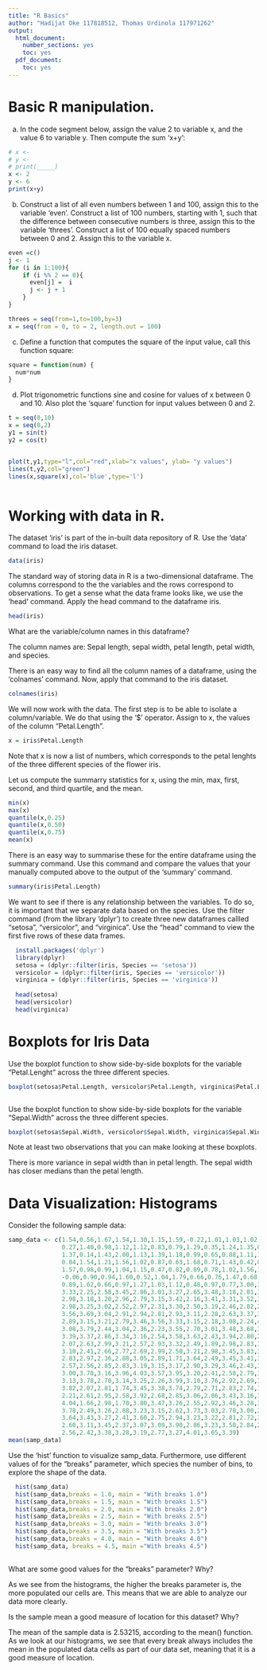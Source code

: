 ---
title: "R Basics"
author: "Hadijat Oke 117818512, Thomas Urdinola 117971262"
output:
  html_document:
    number_sections: yes    
    toc: yes
  pdf_document:
    toc: yes
---

# Basic R manipulation.
a. In the code segment below, assign the value 2 to variable x, and the value 6 to variable y. Then compute the sum 'x+y':
```{r}
# x <- 
# y <- 
# print(_____)
x <- 2
y <- 6
print(x+y)
```




b. Construct a list of all even numbers between 1 and 100, assign this to the variable 'even'. Construct a list of 100 numbers, starting with 1, such that the difference between consecutive numbers is three, assign this to the variable 'threes'.
Construct a list of 100 equally spaced numbers between 0 and 2. Assign this to the variable x.
```{r}
even =c()
j <- 1
for (i in 1:100){
    if (i %% 2 == 0){
      even[j] =  i
      j <- j + 1
    }
}

threes = seq(from=1,to=100,by=3)  
x = seq(from = 0, to = 2, length.out = 100)

```

c. Define a function that computes the square of the input value, call this function square:
```{r}
square = function(num) {
  num*num
}
```
d. Plot trigonometric functions sine and cosine for values of x between 0 and 10. Also plot the 'square' function for input values between 0 and 2.
```{r}

t = seq(0,10)
x = seq(0,2)
y1 = sin(t)
y2 = cos(t)


plot(t,y1,type="l",col="red",xlab="x values", ylab= "y values")
lines(t,y2,col="green")
lines(x,square(x),col='blue',type='l')
  
```

# Working with data in R. 

The dataset 'iris' is part of the in-built data repository of R. Use the 'data' command to load the iris dataset. 
```{r}
data(iris)

```

The standard way of storing data in R is a two-dimensional dataframe. The columns correspond to the the variables and the rows correspond to observations. 
To get a sense what the data frame looks like, we use the 'head' command. Apply the head command to the dataframe iris. 

```{r}
head(iris)

```
What are the variable/column names in this dataframe? 

The column names are: Sepal length, sepal width, petal length, petal width, and species.

There is an easy way to find all the column names of a dataframe, using the 'colnames' command. Now, apply that command to the iris dataset. 
```{r}
colnames(iris)
```

We will now work with the data. The first step is to be able to isolate a column/variable. We do that using the '\$' operator. Assign to x, the values of the column "Petal.Length".

```{r}
x = iris$Petal.Length
```

Note that x is now a list of numbers, which corresponds to the petal lenghts of the three different species of the flower iris. 

Let us compute the summarry statistics for x, using the min, max, first, second, and third quartile, and the mean.

```{r}
min(x)
max(x)
quantile(x,0.25)
quantile(x,0.50)
quantile(x,0.75)
mean(x)
```
There is an easy way to summarise these for the entire dataframe using the summary command. Use this command and compare the values that your manually computed above to the output of the 'summary' command. 

```{r}
summary(iris$Petal.Length)

```

We want to see if there is any relationship between the variables. To do so, it is important that we separate data based on the species. Use the filter command (from the library 'dplyr') to create three new dataframes callled "setosa", "versicolor", and "virginica". 
Use the "head" command to view the first five rows of these data frames.

```{r}
  install.packages('dplyr')
  library(dplyr)
  setosa = (dplyr::filter(iris, Species == 'setosa'))
  versicolor = (dplyr::filter(iris, Species == 'versicolor'))
  virginica = (dplyr::filter(iris, Species == 'virginica'))
  
  head(setosa)
  head(versicolor)
  head(virginica)

```

# Boxplots for Iris Data
Use the boxplot function to show side-by-side boxplots for the variable "Petal.Lenght" across the three different species. 

```{r}
boxplot(setosa$Petal.Length, versicolor$Petal.Length, virginica$Petal.Length, names=c("setosa", "versicolor", "virginica"), xlab = "Species", ylab = "Petal Length")



```

Use the boxplot function to show side-by-side boxplots for the variable "Sepal.Width" across the three different species. 
```{r}
boxplot(setosa$Sepal.Width, versicolor$Sepal.Width, virginica$Sepal.Width, names=c("setosa", "versicolor", "virginica"), xlab = "Species", ylab = "Sepal Width")
```

Note at least two observations that you can make looking at these boxplots. 

There is more variance in sepal width than in petal length. The sepal width has closer medians than the petal length.


# Data Visualization: Histograms
Consider the following sample data:
```{r}
samp_data <- c(1.54,0.56,1.67,1.54,1.30,1.15,1.59,-0.22,1.01,1.03,1.02,1.77,1.13,0.15,1.02,
               0.27,1.40,0.98,1.12,1.12,0.83,0.79,1.29,0.35,1.24,1.35,0.82,1.63,1.34,0.96,
               1.37,0.14,1.43,2.00,1.13,1.39,1.18,0.99,0.65,0.88,1.11,1.63,1.53,0.91,0.02,
               0.84,1.54,1.21,1.56,1.02,0.87,0.63,1.68,0.71,1.43,0.42,0.80,1.40,1.45,1.34,
               1.57,0.98,0.99,1.04,1.15,0.47,0.82,0.89,0.78,1.02,1.56,1.67,1.32,1.23,0.46,
               -0.06,0.90,0.94,1.60,0.52,1.04,1.79,0.66,0.76,1.47,0.68,1.38,0.35,1.30,1.30,
               0.89,1.62,0.66,0.97,1.27,1.03,1.12,0.48,0.97,0.77,3.00,3.30,2.73,3.21,3.92,
               3.33,2.25,2.58,3.45,2.86,3.01,3.27,2.65,3.48,3.18,2.01,3.42,2.13,3.15,2.77,
               2.98,3.18,3.20,2.96,2.79,3.15,3.42,2.16,3.41,3.31,3.52,3.28,3.90,3.25,2.91,
               2.98,3.25,3.02,2.52,2.97,2.31,3.30,2.50,3.19,2.46,2.82,2.83,2.48,2.55,3.18,
               3.56,3.69,3.04,2.91,2.94,2.81,2.93,3.11,2.28,2.63,3.37,3.49,3.08,3.49,2.49,
               2.89,3.15,3.21,2.79,3.46,3.56,3.33,3.15,2.18,3.08,2.24,4.31,3.23,3.35,3.18,
               3.08,3.79,2.44,3.04,2.36,2.23,3.55,2.70,3.01,3.48,3.68,3.37,3.01,3.18,2.13,
               3.39,3.37,2.86,3.34,3.16,2.54,3.58,3.63,2.43,3.94,2.80,2.41,2.25,2.87,3.17,
               2.07,2.63,2.99,3.21,2.57,2.93,3.32,2.49,1.89,2.98,2.83,3.80,2.92,2.90,3.00,
               3.10,2.41,2.66,2.77,2.69,2.99,2.50,3.21,2.98,3.45,3.83,3.00,2.54,3.86,2.80,
               2.83,2.97,2.36,2.88,3.05,2.89,1.71,3.64,2.49,3.45,3.41,3.01,2.57,3.87,3.23,
               2.57,2.56,2.85,2.83,3.19,3.15,3.17,2.90,3.29,3.46,2.43,3.04,2.81,3.28,2.82,
               3.00,3.78,3.16,3.96,4.03,3.57,3.95,3.20,2.41,2.58,2.79,3.23,2.77,2.97,3.34,
               3.13,3.78,2.70,3.14,3.25,2.26,3.99,3.10,3.76,2.92,2.69,3.58,3.11,3.59,2.74,
               3.82,2.07,2.81,1.74,3.45,3.38,3.74,2.79,2.71,2.83,2.74,1.58,2.94,3.53,3.01,
               2.21,2.61,2.95,2.58,3.92,2.68,2.85,3.06,2.86,3.43,3.16,3.02,2.29,3.74,3.49,
               4.04,1.66,2.98,1.70,3.80,3.47,3.26,2.55,2.92,3.46,3.28,3.31,2.32,2.78,4.08,
               3.78,2.49,3.26,2.88,3.23,3.15,2.62,3.73,3.03,2.78,3.00,2.61,2.48,2.03,3.04,
               3.64,3.43,3.27,2.41,3.60,2.75,2.94,3.23,3.22,2.81,2.72,3.62,2.94,3.17,3.11,
               2.60,3.11,3.45,2.37,3.07,3.09,3.90,2.86,3.23,3.50,2.84,2.17,2.58,3.57,2.95,
               2.56,2.42,3.38,3.28,3.19,2.77,3.27,4.01,3.65,3.39)
mean(samp_data)
```

Use the 'hist' function to visualize samp_data. Furthermore, use different values of for the "breaks" parameter, which species the number of bins, to explore the shape of the data.

```{r}
  hist(samp_data)
  hist(samp_data,breaks = 1.0, main = "With breaks 1.0")
  hist(samp_data,breaks = 1.5, main = "With breaks 1.5")
  hist(samp_data,breaks = 2.0, main = "With breaks 2.0")
  hist(samp_data,breaks = 2.5, main = "With breaks 2.5")
  hist(samp_data,breaks = 3.0, main = "With breaks 3.0")
  hist(samp_data,breaks = 3.5, main = "With breaks 3.5")
  hist(samp_data,breaks = 4.0, main = "With breaks 4.0")
  hist(samp_data, breaks = 4.5, main ="With breaks 4.5")
  
```

What are some good values for the "breaks" parameter? Why?

As we see from the histograms, the higher the breaks parameter is,
the more populated our cells are. This means that we are able to analyze
our data more clearly.


Is the sample mean a good measure of location for this dataset? Why?

The mean of the sample data is 2.53215, according to the mean() function.
As we look at our histograms, we see that every break always includes the mean
in the populated data cells as part of our data set, meaning that it is 
a good measure of location.
